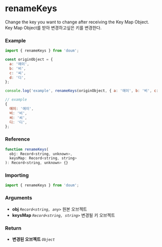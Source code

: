 
<Meta title="object/renameKeys" />

# renameKeys

Change the key you want to change after receiving the Key Map Object.  
Key Map Object를 받아 변경하고싶은 키를 변경한다.

### Example

```js
import { renameKeys } from 'doum';

const originObject = {
  a: '에이',
  b: '비',
  c: '씨',
  d: '디',
};

console.log('example', renameKeys(originObject, { a: '에이', b: '비', c: '씨', d: '디' }))

// example
{
  에이: '에이',
  비: '비',
  씨: '씨',
  디: '디',
};
```

### Reference

```js
function renameKeys(
  obj: Record<string, unknown>,
  keysMap: Record<string, string>
): Record<string, unknown> {}
```

### Importing

```js
import { renameKeys } from 'doum';
```

### Arguments

- **obj** _`Record<string, any>`_  원본 오브젝트
- **keysMap** _`Record<string, string>`_  변경될 키 오브젝트


### Return
- **변경된 오브젝트** _`Object`_
